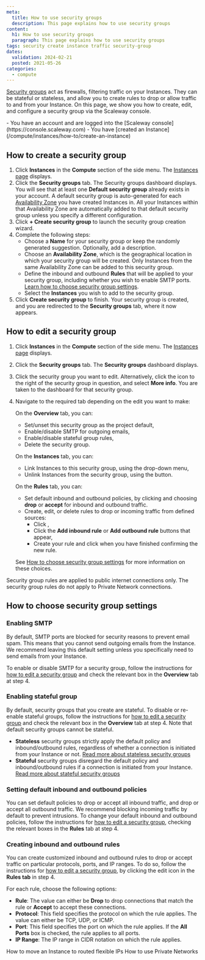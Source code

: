 ```yaml
---
meta:
  title: How to use security groups
  description: This page explains how to use security groups
content:
  h1: How to use security groups
  paragraph: This page explains how to use security groups
tags: security create instance traffic security-group
dates:
  validation: 2024-02-21
  posted: 2021-05-26 
categories:
  - compute
---
```


[Security groups](/compute/instances/concepts/#security-group) act as firewalls, filtering traffic on your Instances. They can be stateful or stateless, and allow you to create rules to drop or allow traffic to and from your Instance. On this page, we show you how to create, edit, and configure a security group via the Scaleway console.

<Macro id="iam-requirements" />

<Message type="requirement">
  - You have an account and are logged into the [Scaleway console](https://console.scaleway.com)
  - You have [created an Instance](/compute/instances/how-to/create-an-instance)
</Message>

## How to create a security group

1. Click **Instances** in the **Compute** section of the side menu. The [Instances page](https://console.scaleway.com/instance/servers) displays.
2. Click the **Security groups** tab. The Security groups dashboard displays.
    <Message type="note">
      You will see that at least one **Default security group** already exists in your account. A default security group is auto-generated for each [Availability Zone](/compute/instances/concepts/#availability-zone) you have created Instances in. All your Instances within that Availability Zone are automatically added to that default security group unless you specify a different configuration.
    </Message>
3. Click **+ Create security group** to launch the security group creation wizard.
4. Complete the following steps: 
    - Choose a **Name** for your security group or keep the randomly generated suggestion. Optionally, add a description.
    - Choose an **Availability Zone**, which is the geographical location in which your security group will be created. Only Instances from the same Availability Zone can be added to this security group.
    - Define the inbound and outbound **Rules** that will be applied to your security group, including whether you wish to enable SMTP ports. [Learn how to choose security group settings](/compute/instances/how-to/use-security-groups/#how-to-choose-security-group-settings).
    - Select the **Instances** you wish to add to the security group.
5. Click **Create security group** to finish. Your security group is created, and you are redirected to the **Security groups** tab, where it now appears.

## How to edit a security group

1. Click **Instances** in the **Compute** section of the side menu. The [Instances page](https://console.scaleway.com/instance/servers) displays.
2. Click the **Security groups** tab. The **Security groups** dashboard displays.
3. Click the security group you want to edit. Alternatively, click the <Icon name="more" /> icon to the right of the security group in question, and select **More info**. You are taken to the dashboard for that security group.
4. Navigate to the required tab depending on the edit you want to make:

    On the **Overview** tab, you can:
    - Set/unset this security group as the project default,
    - Enable/disable SMTP for outgoing emails,
    - Enable/disable stateful group rules,
    - Delete the security group.

    On the **Instances** tab, you can:
    - Link Instances to this security group, using the drop-down menu,
    - Unlink Instances from the security group, using the <Icon name="unlink"/> button.

    On the **Rules** tab, you can:
    - Set default inbound and outbound policies, by clicking <Icon name="edit"/> and choosing **drop** or **accept** for inbound and outbound traffic.
    - Create, edit, or delete rules to drop or incoming traffic from defined sources:
      - Click <Icon name="edit"/>,
      - Click the **Add inbound rule** or **Add outbound rule** buttons that appear,
      - Create your rule and click <Icon name="validate"/> when you have finished confirming the new rule.
      
    See [How to choose security group settings](/compute/instances/how-to/use-security-groups/#how-to-choose-security-group-settings) for more information on these choices.

<Message type="note">
  Security group rules are applied to public internet connections only. The security group rules do not apply to Private Network connections.
</Message>

## How to choose security group settings

### Enabling SMTP
By default, SMTP ports are blocked for security reasons to prevent email spam. This means that you cannot send outgoing emails from the Instance. We recommend leaving this default setting unless you specifically need to send emails from your Instance. 

To enable or disable SMTP for a security group, follow the instructions for [how to edit a security group](/compute/instances/how-to/use-security-groups/#how-to-edit-a-security-group) and check the relevant box in the **Overview** tab at step 4.

### Enabling stateful group
By default, security groups that you create are stateful. To disable or re-enable stateful groups, follow the instructions for [how to edit a security group](/compute/instances/how-to/use-security-groups/#how-to-edit-a-security-group) and check the relevant box in the **Overview** tab at step 4. Note that default security groups cannot be stateful.
- **Stateless** security groups strictly apply the default policy and inbound/outbound rules, regardless of whether a connection is initiated from your Instance or not. [Read more about stateless security groups](/compute/instances/concepts/#stateless-security-groups)
- **Stateful** security groups disregard the default policy and inbound/outbound rules if a connection is initiated from your Instance. [Read more about stateful security groups](/compute/instances/concepts/#stateful-security-groups)

### Setting default inbound and outbound policies
You can set default policies to drop or accept all inbound traffic, and drop or accept all outbound traffic. We recommend blocking incoming traffic by default to prevent intrusions. To change your default inbound and outbound policies, follow the instructions for [how to edit a security group](/compute/instances/how-to/use-security-groups/#how-to-edit-a-security-group), checking the relevant boxes in the **Rules** tab at step 4.

### Creating inbound and outbound rules
You can create customized inbound and outbound rules to drop or accept traffic on particular protocols, ports, and IP ranges. To do so, follow the instructions for [how to edit a security group](/compute/instances/how-to/use-security-groups/#how-to-edit-a-security-group), by clicking the edit icon in the **Rules tab** in step 4.

For each rule, choose the following options:
- **Rule**: The value can either be **Drop** to drop connections that match the rule or **Accept** to accept these connections.
- **Protocol**: This field specifies the protocol on which the rule applies. The value can either be TCP, UDP, or ICMP.
- **Port**: This field specifies the port on which the rule applies. If the **All Ports** box is checked, the rule applies to all ports.
- **IP Range**: The IP range in CIDR notation on which the rule applies.


<Navigation title="See also">
  <PreviousButton to="/compute/instances/how-to/migrate-routed-ips/">How to move an Instance to routed flexible IPs</PreviousButton>
  <NextButton to="/compute/instances/how-to/use-private-networks/">How to use Private Networks</NextButton>
</Navigation>